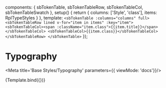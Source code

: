 

  components: { sbTokenTable, sbTokenTableRow, sbTokenTableCol, sbTokenTableSwatch },
  setup() {
    return {
      columns: ['Style', 'class'],
      items: RplTypeStyles
    }
  },
  template: `
    <sbTokenTable :columns="columns" full>
      <sbTokenTableRow lined v-for="item in items" :key="item">
        <sbTokenTableCol><span :className="item.class">{{item.title}}</span></sbTokenTableCol>
        <sbTokenTableCol>{{item.class}}</sbTokenTableCol>
      </sbTokenTableRow>
    </sbTokenTable>
  `
});

# Typography

<Meta title='Base Styles/Typography' parameters={{ viewMode: 'docs'}}/>

<Canvas>
  <Story name="Typography" parameters={{
    design: {
      type: 'figma',
      url: 'https://www.figma.com/file/jtsOPNk1k4cWnumzkZgclD/Ripple-2.0-PoC?node-id=1746%3A67424',
    }
  }}>
    {Template.bind({})}
  </Story>
</Canvas>
